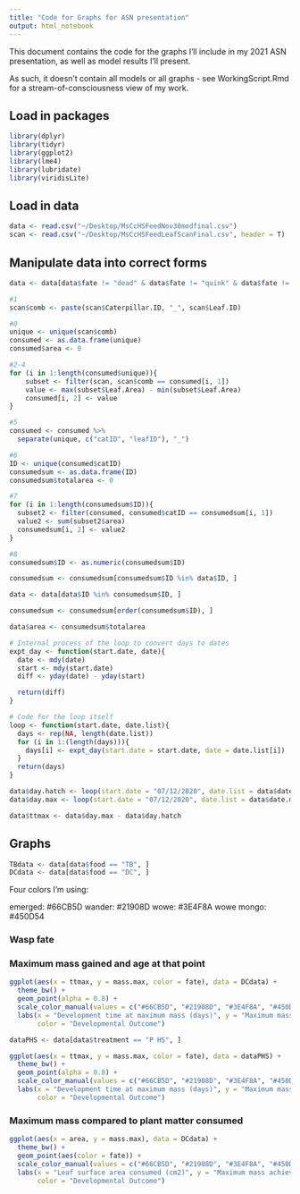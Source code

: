 ```yaml
---
title: "Code for Graphs for ASN presentation"
output: html_notebook
---
```

This document contains the code for the graphs I'll include in my 2021 ASN presentation, as well as model results I'll present. 

As such, it doesn't contain all models or all graphs - see WorkingScript.Rmd for a stream-of-consciousness view of my work.

## Load in packages

```r
library(dplyr)
library(tidyr)
library(ggplot2)
library(lme4)
library(lubridate)
library(viridisLite)
```

## Load in data

```r
data <- read.csv("~/Desktop/MsCcHSFeedNov30modfinal.csv")
scan <- read.csv("~/Desktop/MsCcHSFeedLeafScanFinal.csv", header = T)
```

## Manipulate data into correct forms

```r
data <- data[data$fate != "dead" & data$fate != "quink" & data$fate != "wander*" & data$fate != "?", ]
```


```r
#1
scan$comb <- paste(scan$Caterpillar.ID, "_", scan$Leaf.ID)

#0
unique <- unique(scan$comb)
consumed <- as.data.frame(unique)
consumed$area <- 0

#2-4
for (i in 1:length(consumed$unique)){
    subset <- filter(scan, scan$comb == consumed[i, 1])
    value <- max(subset$Leaf.Area) - min(subset$Leaf.Area)
    consumed[i, 2] <- value
}  

#5
consumed <- consumed %>%
  separate(unique, c("catID", "leafID"), "_")

#6
ID <- unique(consumed$catID)
consumedsum <- as.data.frame(ID)
consumedsum$totalarea <- 0

#7
for (i in 1:length(consumedsum$ID)){
  subset2 <- filter(consumed, consumed$catID == consumedsum[i, 1])
  value2 <- sum(subset2$area)
  consumedsum[i, 2] <- value2
}

#8
consumedsum$ID <- as.numeric(consumedsum$ID)

consumedsum <- consumedsum[consumedsum$ID %in% data$ID, ]

data <- data[data$ID %in% consumedsum$ID, ]

consumedsum <- consumedsum[order(consumedsum$ID), ]

data$area <- consumedsum$totalarea

```

```r
# Internal process of the loop to convert days to dates
expt_day <- function(start.date, date){
  date <- mdy(date)
  start <- mdy(start.date)
  diff <- yday(date) - yday(start)

  return(diff)
}

# Code for the loop itself
loop <- function(start.date, date.list){
  days <- rep(NA, length(date.list))
  for (i in 1:(length(days))){
    days[i] <- expt_day(start.date = start.date, date = date.list[i])
  }
  return(days)
}
```

```r
data$day.hatch <- loop(start.date = "07/12/2020", date.list = data$date.hatch)
data$day.max <- loop(start.date = "07/12/2020", date.list = data$date.max)

data$ttmax <- data$day.max - data$day.hatch
```


## Graphs

```r
TBdata <- data[data$food == "TB", ]
DCdata <- data[data$food == "DC", ]
```

Four colors I'm using: 

emerged: #66CB5D
wander: #21908D
wowe: #3E4F8A
wowe mongo: #450D54

### Wasp fate




### Maximum mass gained and age at that point

```r
ggplot(aes(x = ttmax, y = mass.max, color = fate), data = DCdata) +
  theme_bw() + 
  geom_point(alpha = 0.8) + 
  scale_color_manual(values = c("#66CB5D", "#21908D", "#3E4F8A", "#450D54")) + 
  labs(x = "Development time at maximum mass (days)", y = "Maximum mass achieved (mg)", 
       color = "Developmental Outcome")
```

```r
dataPHS <- data[data$treatment == "P HS", ]

ggplot(aes(x = ttmax, y = mass.max, color = fate), data = dataPHS) +
  theme_bw() + 
  geom_point(alpha = 0.8) + 
  scale_color_manual(values = c("#66CB5D", "#21908D", "#3E4F8A", "#450D54")) + 
  labs(x = "Development time at maximum mass (days)", y = "Maximum mass achieved (mg)", 
       color = "Developmental Outcome")
```


### Maximum mass compared to plant matter consumed

```r
ggplot(aes(x = area, y = mass.max), data = DCdata) + 
  theme_bw() + 
  geom_point(aes(color = fate)) + 
  scale_color_manual(values = c("#66CB5D", "#21908D", "#3E4F8A", "#450D54")) +
  labs(x = "Leaf surface area consumed (cm2)", y = "Maximum mass achieved (mg)",
       color = "Developmental Outcome")
```
```r

```

